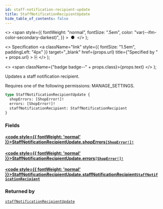 ```yaml
---
id: staff-notification-recipient-update
title: StaffNotificationRecipientUpdate
hide_table_of_contents: false
---
```


  <>
    <span
      style={{
        fontWeight: "normal",
        fontSize: ".5em",
        color: "var(--ifm-color-secondary-darkest)",
      }}
    >
      &nbsp;●&nbsp;
    </span>
  </>
);

  <>
    Specification
    <a
      className="link"
      style={{ fontSize: "1.5em", paddingLeft: "4px" }}
      target="\_blank"
      href={props.url}
      title={"Specified by " + props.url}
    >
      ⎘
    </a>
  </>
);

  <>
    <span className={"badge badge--" + props.class}>{props.text}</span>
  </>
);

Updates a staff notification recipient.

Requires one of the following permissions: MANAGE_SETTINGS.

```graphql
type StaffNotificationRecipientUpdate {
  shopErrors: [ShopError!]!
  errors: [ShopError!]!
  staffNotificationRecipient: StaffNotificationRecipient
}
```

### Fields

#### [<code style={{ fontWeight: 'normal' }}>StaffNotificationRecipientUpdate.<b>shopErrors</b></code>](#)<Bullet />[`[ShopError!]!`](../../../storefront/miscellaneous/objects/shop-error) <Badge class="secondary" text="non-null"/> <Badge class="secondary" text="object"/>

>

#### [<code style={{ fontWeight: 'normal' }}>StaffNotificationRecipientUpdate.<b>errors</b></code>](#)<Bullet />[`[ShopError!]!`](../../../storefront/miscellaneous/objects/shop-error) <Badge class="secondary" text="non-null"/> <Badge class="secondary" text="object"/>

>

#### [<code style={{ fontWeight: 'normal' }}>StaffNotificationRecipientUpdate.<b>staffNotificationRecipient</b></code>](#)<Bullet />[`StaffNotificationRecipient`](../../../storefront/miscellaneous/objects/staff-notification-recipient) <Badge class="secondary" text="object"/>

>

### Returned by

[`staffNotificationRecipientUpdate`](../../../storefront/users/mutations/staff-notification-recipient-update) <Badge class="secondary" text="mutation"/>
